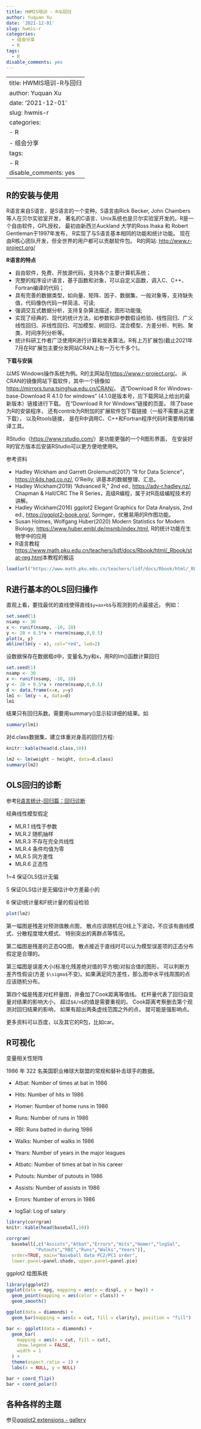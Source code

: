 ```yaml
---
title: HWMIS培训 - R与回归
author: Yuquan Xu
date: '2021-12-01'
slug: hwmis-r
categories:
  - 组会分享
  - R
tags:
  - R
disable_comments: yes
---
```

---
title: HWMIS培训-R与回归
author: Yuquan Xu
date: '2021-12-01'
slug: hwmis-r
categories:
  - R
  - 组会分享
tags:
  - R
disable_comments: yes
---

## R的安装与使用

R语言来自S语言，是S语言的一个变种。S语言由Rick Becker, John Chambers等人在贝尔实验室开发， 著名的C语言、Unix系统也是贝尔实验室开发的。R是一个自由软件，GPL授权， 最初由新西兰Auckland 大学的Ross Ihaka 和 Robert Gentleman于1997年发布， R实现了与S语言基本相同的功能和统计功能。 现在由R核心团队开发，但全世界的用户都可以贡献软件包。 R的网站: [http://www.r-project.org/](http://www.r-project.org/)

**R语言的特点**

- 自由软件，免费、开放源代码，支持各个主要计算机系统；
- 完整的程序设计语言，基于函数和对象，可以自定义函数，调入C、C++、Fortran编译的代码；
- 具有完善的数据类型，如向量、矩阵、因子、数据集、一般对象等，支持缺失值，代码像伪代码一样简洁、可读;
- 强调交互式数据分析，支持复杂算法描述，图形功能强;
- 实现了经典的、现代的统计方法，如参数和非参数假设检验、线性回归、广义线性回归、非线性回归、可加模型、树回归、混合模型、方差分析、判别、聚类、时间序列分析等。
- 统计科研工作者广泛使用R进行计算和发表算法。R有上万扩展包(截止2021年7月在R扩展包主要分发网站CRAN上有一万七千多个)。

**下载与安装**

以MS Windows操作系统为例。R的主网站在[https://www.r-project.org/](https://www.r-project.org/)。 从CRAN的镜像网站下载软件，其中一个镜像如[https://mirrors.tuna.tsinghua.edu.cn/CRAN/](https://mirrors.tuna.tsinghua.edu.cn/CRAN/)。 选“Download R for Windows-base-Download R 4.1.0 for windows” (4.1.0是版本号，应下载网站上给出的最新版本）链接进行下载。 在“Download R for Windows”链接的页面， 除了base为R的安装程序， 还有contrib为R附加的扩展软件包下载链接（一般不需要从这里下载）， 以及Rtools链接， 是在R中调用C、C++和Fortran程序代码时需要用的编译工具。

RStudio（[https://www.rstudio.com/](https://www.rstudio.com/)）是功能更强的一个R图形界面， 在安装好R的官方版本后安装RStudio可以更方便地使用R。

参考资料

- Hadley Wickham and Garrett Grolemund(2017) “R for Data Science”，[https://r4ds.had.co.nz/](https://r4ds.had.co.nz/), O’Reilly, 讲基本的数据整理、汇总。
- Hadley Wickham(2019) “Advanced R,” 2nd ed., [https://adv-r.hadley.nz/](https://adv-r.hadley.nz/), Chapman & Hall/CRC The R Series，高级R编程，属于对R高级编程技术的讲解。
- Hadley Wickham(2016) ggplot2 Elegant Graphics for Data Analysis, 2nd ed., [https://ggplot2-book.org/](https://ggplot2-book.org/), Springer，优雅易用的R作图功能。
- Susan Holmes, Wolfgang Huber(2020) Modern Statistics for Modern Biology, [https://www.huber.embl.de/msmb/index.html](https://www.huber.embl.de/msmb/index.html), R的统计功能在生物学中的应用
- R语言教程[https://www.math.pku.edu.cn/teachers/lidf/docs/Rbook/html/_Rbook/stat-reg.html](https://www.math.pku.edu.cn/teachers/lidf/docs/Rbook/html/_Rbook/stat-reg.html)本教程的搬运

```r
load(url("https://www.math.pku.edu.cn/teachers/lidf/docs/Rbook/html/_Rbook/data/reg-data.RData"))
```


## R进行基本的OLS回归操作

直观上看，要找最优的直线使得直线`$y=ax+b$`与观测到的点最接近。 例如：

```r
set.seed(1)
nsamp <- 30
x <- runif(nsamp, -10, 10)
y <- 20 + 0.5*x + rnorm(nsamp,0,0.5)
plot(x, y)
abline(lm(y ~ x), col="red", lwd=2)
```

设数据保存在数据框d中，变量名为y和x，用R的lm()函数计算回归

```r
set.seed(1)
nsamp <- 30
x <- runif(nsamp, -10, 10)
y <- 20 + 0.5*x + rnorm(nsamp,0,0.5)
d <- data.frame(x=x, y=y)
lm1 <- lm(y ~ x, data=d)
lm1
```

结果只有回归系数。需要用summary()显示较详细的结果。如

```r
summary(lm1)
```
对d.class数据集，建立体重对身高的回归方程:

```r
knitr::kable(head(d.class,10))
```


```r
lm2 <- lm(weight ~ height, data=d.class)
summary(lm2)
```


## OLS回归的诊断

参考[R语言统计-回归篇：回归诊断](https://zhuanlan.zhihu.com/p/341318994)

经典线性模型假定

- MLR.1 线性于参数
- MLR.2 随机抽样
- MLR.3 不存在完全共线性
- MLR.4 条件均值为零
- MLR.5 同方差性
- MLR.6 正态性

1~4 保证OLS估计无偏

5 保证OLS估计是无偏估计中方差最小的

6 保证t统计量和F统计量的假设检验



<!-- - __随机抽样__ -->

<!-- - __线性__ 若因变量与自变量线性相关，那么残差值与预测（拟合）值就没有任何系统关联。 换句话说，除了白噪声，模型应该包含数据中所有的系统方差。在“残差图与拟合图” （Residuals vs Fitted，左上）中可以清楚地看到一个曲线关系，这暗示着你可能需要对回 归模型加上一个二次项。 -->

<!-- - __独立性__ 你无法从这些图中分辨出因变量值是否相互独立，只能从收集的数据中来验证。 上面的例子中，没有任何先验的理由去相信一位女性的体重会影响另外一位女性的体重。 假若你发现数据是从一个家庭抽样得来的，那么可能必须要调整模型独立性的假设。 -->

<!-- - __正态性__ 当预测变量值固定时，因变量成正态分布，则残差值（预测与真实的差值）也应该是一个均值为0的正态分布。“正态Q-Q图”（Normal Q-Q，右上）是在正态分布对应的值下，标准化残差的概图。若满足正态假设，那么图上的点应该落在呈45度角的直线上；若不是如此，那么 就违反了正态性的假设。 -->

<!-- - __同方差性__ 若满足不变方差假设，那么在“位置尺度图”（Scale-Location Graph，左下） 中，水平线周围的点应该随机分布。该图似乎满足此假设。 最后一幅“残差与杠杆图”（Residuals vs Leverage，右下）提供了你可能关注的单个观测点的信息。从图形可以鉴别出离群点、高杠杆值点和强影响点。 -->


```r
plot(lm2)
```

第一幅图是残差对预测值散点图， 散点应该随机在0线上下波动，不应该有曲线模式、分散程度增大模式、 特别突出的离群点等情况。

第二幅图是残差的正态QQ图， 散点接近于直线时可以认为模型误差项的正态分布假定是合理的。

第三幅图是误差大小(标准化残差绝对值的平方根)对拟合值的图形， 可以判断方差齐性假设(方差
`$\sigma$`不变)。如果满足同方差性，那么图中水平线周围的点应该随机分布。

第四个幅是残差对杠杆量图，并叠加了Cook距离等值线。 杠杆量代表了回归自变量对结果的影响大小， 超过`$4/n$`的值是需要重视的。 Cook距离考察删去第个观测对回归结果的影响， 如果有超出两条虚线范围之外的点， 就可能是强影响点。


更多资料可以百度，以及其它的R包，比如car。

## R可视化

变量相关性矩阵

1986 年 322 名美国职业棒球大联盟的常规和替补击球手的数据。 

- Atbat: Number of times at bat in 1986

- Hits: Number of hits in 1986

- Homer: Number of home runs in 1986

- Runs: Number of runs in 1986

- RBI: Runs batted in during 1986

- Walks: Number of walks in 1986

- Years: Number of years in the major leagues

- Atbatc: Number of times at bat in his career

- Putouts: Number of putouts in 1986

- Assists: Number of assists in 1986

- Errors: Number of errors in 1986

- logSal: Log of salary

```r
library(corrgram)
knitr::kable(head(baseball,10))
```


```r
corrgram(
  baseball[,c("Assists","Atbat","Errors","Hits","Homer","logSal",
           "Putouts","RBI","Runs","Walks","Years")], 
  order=TRUE, main="Baseball data PC2/PC1 order",
  lower.panel=panel.shade, upper.panel=panel.pie)
```

ggplot2 绘图系统

```r
library(ggplot2)
ggplot(data = mpg, mapping = aes(x = displ, y = hwy)) + 
  geom_point(mapping = aes(color = class)) + 
  geom_smooth()
```


```r
ggplot(data = diamonds) + 
  geom_bar(mapping = aes(x = cut, fill = clarity), position = "fill")
```

```r
bar <- ggplot(data = diamonds) + 
  geom_bar(
    mapping = aes(x = cut, fill = cut), 
    show.legend = FALSE,
    width = 1
  ) + 
  theme(aspect.ratio = 1) +
  labs(x = NULL, y = NULL)

bar + coord_flip()
bar + coord_polar()
```

## 各种各样的主题

参见[ggplot2 extensions - gallery](https://exts.ggplot2.tidyverse.org/gallery/)





